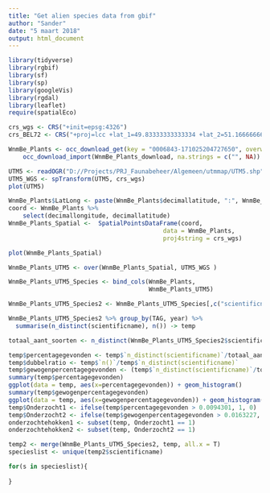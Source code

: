 ```yaml
---
title: "Get alien species data from gbif"
author: "Sander"
date: "5 maart 2018"
output: html_document
---
```


```r
library(tidyverse)
library(rgbif)
library(sf)
library(sp)
library(googleVis)
library(rgdal)
library(leaflet)
require(spatialEco)
```
```r
crs_wgs <- CRS("+init=epsg:4326")
crs_BEL72 <- CRS("+proj=lcc +lat_1=49.83333333333334 +lat_2=51.16666666666666 +lat_0=90 +lon_0=4.356939722222222 +x_0=150000.01256 +y_0=5400088.4378 +ellps=intl +towgs84=-106.869,52.2978,-103.724,0.3366,-0.457,1.8422,-1.2747 +units=m +no_defs")
```

```r
WnmBe_Plants <- occ_download_get(key = "0006843-171025204727650", overwrite = TRUE) %>% 
    occ_download_import(WnmBe_Plants_download, na.strings = c("", NA))
```

```r
UTM5 <- readOGR("D://Projects/PRJ_Faunabeheer/Algemeen/utmmap/UTM5.shp")
UTM5_WGS <- spTransform(UTM5, crs_wgs)
plot(UTM5)
```

```r
WnmBe_Plants$LatLong <- paste(WnmBe_Plants$decimallatitude, ":", WnmBe_Plants$decimallongitude, sep="")
coord <- WnmBe_Plants %>%
    select(decimallongitude, decimallatitude)
WnmBe_Plants_Spatial <-  SpatialPointsDataFrame(coord,
                                           data = WnmBe_Plants,
                                           proj4string = crs_wgs)

plot(WnmBe_Plants_Spatial)

```
```r
WnmBe_Plants_UTM5 <- over(WnmBe_Plants_Spatial, UTM5_WGS )

WnmBe_Plants_UTM5_Species <- bind_cols(WnmBe_Plants,
                                       WnmBe_Plants_UTM5)

```

```r
WnmBe_Plants_UTM5_Species2 <- WnmBe_Plants_UTM5_Species[,c("scientificname", "TAG", "year")]

WnmBe_Plants_UTM5_Species2 %>% group_by(TAG, year) %>% 
  summarise(n_distinct(scientificname), n()) -> temp

totaal_aant_soorten <- n_distinct(WnmBe_Plants_UTM5_Species2$scientificname)

temp$percentagegevonden <- temp$`n_distinct(scientificname)`/totaal_aant_soorten
temp$dubbelratio <- temp$`n()`/temp$`n_distinct(scientificname)`
temp$gewogenpercentagegevonden <- (temp$`n_distinct(scientificname)`/totaal_aant_soorten)*temp$dubbelratio
summary(temp$percentagegevonden)
ggplot(data = temp, aes(x=percentagegevonden)) + geom_histogram()
summary(temp$gewogenpercentagegevonden)
ggplot(data = temp, aes(x=gewogenpercentagegevonden)) + geom_histogram()
temp$Onderzocht1 <- ifelse(temp$percentagegevonden > 0.0094301, 1, 0)
temp$Onderzocht2 <- ifelse(temp$gewogenpercentagegevonden > 0.0163227, 1, 0)
onderzochtehokken1 <- subset(temp, Onderzocht1 == 1)
onderzochtehokken2 <- subset(temp, Onderzocht2 == 1)
```
```r
temp2 <- merge(WnmBe_Plants_UTM5_Species2, temp, all.x = T)
specieslist <- unique(temp2$scientificname)

for(s in specieslist){
  
}
```

